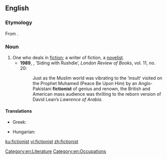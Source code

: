==English==
===Etymology===
From {{suffix|fiction|ist|lang=en}}.

===Noun===
{{en-noun}}

# One who deals in [[fiction]]; a writer of fiction, a [[novelist]].
#*'''1989''', {{w|Christopher Hitchens}}, ‘Siding with Rushdie’, ''London Review of Books'', vol. 11, no. 20:
#*:Just as the Muslim world was vibrating to the ‘insult’ visited on the Prophet Muhamed (Peace Be Upon Him) by an Anglo-Pakistani '''fictionist''' of genius and renown, the British and American mass audience was thrilling to the reborn version of David Lean’s ''Lawrence of Arabia''.

====Translations====
{{trans-top|a writer of fiction}}
* Greek: {{t+|el|μυθιστοριογράφος|m|f|sc=Grek}}
{{trans-mid}}
* Hungarian: {{t+|hu|regényíró}}
{{trans-bottom}}

[[Category:en:Literature]]
[[Category:en:Occupations]]

[[ku:fictionist]]
[[vi:fictionist]]
[[zh:fictionist]]
